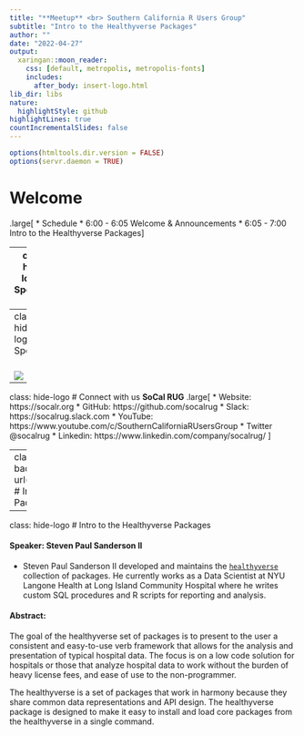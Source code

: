 ```yaml
---
title: "**Meetup** <br> Southern California R Users Group"
subtitle: "Intro to the Healthyverse Packages"
author: ""
date: "2022-04-27"
output: 
  xaringan::moon_reader:
    css: [default, metropolis, metropolis-fonts]
    includes:
      after_body: insert-logo.html
lib_dir: libs
nature:
  highlightStyle: github
highlightLines: true
countIncrementalSlides: false
---
```


```r
options(htmltools.dir.version = FALSE)
options(servr.daemon = TRUE)
```

# Welcome

.large[
* Schedule
    * 6:00 - 6:05 Welcome & Announcements
    * 6:05 - 7:00 Intro to the Healthyverse Packages
]

---
class: hide-logo
# Sponsors
<br>
<br>
  
![](images/UCI_Merage_Business_School.jpg)
---
class: hide-logo
# Sponsors
<br>
<br>

![](images/MDS-Homepage-Header-1536x512.jpg)

---
class: hide-logo
# Connect with us
**SoCal RUG**
.large[
* Website: https://socalr.org
* GitHub: https://github.com/socalrug
* Slack: https://socalrug.slack.com
* YouTube: https://www.youtube.com/c/SouthernCaliforniaRUsersGroup
* Twitter @socalrug
* Linkedin: https://www.linkedin.com/company/socalrug/
]

---
class: hide-logo
background-image: url(images/healthyverse.png)
# Intro to the Healthyverse Packages

---
class: hide-logo
# Intro to the Healthyverse Packages

#### Speaker: **Steven Paul Sanderson II**
* Steven Paul Sanderson II developed and maintains the [`healthyverse`](https://www.spsanderson.com/healthyverse/) collection of packages. He currently works as a Data Scientist at NYU Langone Health at Long Island Community Hospital where he writes custom SQL procedures and R scripts for reporting and analysis.

#### Abstract: 
The goal of the healthyverse set of packages is to present to the user a consistent and easy-to-use verb framework that allows for the analysis and presentation of typical hospital data. The focus is on a low code solution for hospitals or those that analyze hospital data to work without the burden of heavy license fees, and ease of use to the non-programmer.

The healthyverse is a set of packages that work in harmony because they share common data representations and API design. The healthyverse package is designed to make it easy to install and load core packages from the healthyverse in a single command.